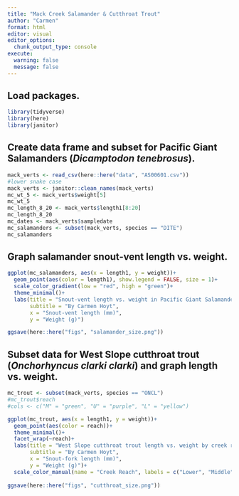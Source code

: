 ```yaml
---
title: "Mack Creek Salamander & Cutthroat Trout"
author: "Carmen"
format: html
editor: visual
editor_options: 
  chunk_output_type: console
execute: 
  warning: false
  message: false
---
```


## Load packages.

```r
library(tidyverse)
library(here)
library(janitor)
```

## Create data frame and subset for Pacific Giant Salamanders (*Dicamptodon tenebrosus*).

```r
mack_verts <- read_csv(here::here("data", "AS00601.csv"))
#lower snake case
mack_verts <- janitor::clean_names(mack_verts)
mc_wt_5 <- mack_verts$weight[5]
mc_wt_5
mc_length_8_20 <- mack_verts$length1[8:20]
mc_length_8_20
mc_dates <- mack_verts$sampledate
mc_salamanders <- subset(mack_verts, species == "DITE")
mc_salamanders
```

## Graph salamander snout-vent length vs. weight. 

```r
ggplot(mc_salamanders, aes(x = length1, y = weight))+
  geom_point(aes(color = length1), show.legend = FALSE, size = 1)+
  scale_color_gradient(low = "red", high = "green")+
  theme_minimal()+
  labs(title = "Snout-vent length vs. weight in Pacific Giant Salamanders",
       subtitle = "By Carmen Hoyt",
       x = "Snout-vent length (mm)",
       y = "Weight (g)")

ggsave(here::here("figs", "salamander_size.png"))
```

## Subset data for West Slope cutthroat trout (*Onchorhyncus clarki clarki*) and graph length vs. weight. 

```r
mc_trout <- subset(mack_verts, species == "ONCL")
#mc_trout$reach
#cols <- c("M" = "green", "U" = "purple", "L" = "yellow")

ggplot(mc_trout, aes(x = length1, y = weight))+
  geom_point(aes(color = reach))+
  theme_minimal()+
  facet_wrap(~reach)+
  labs(title = "West Slope cutthroat trout length vs. weight by creek reach",
       subtitle = "By Carmen Hoyt",
       x = "Snout-fork length (mm)",
       y = "Weight (g)")+
  scale_color_manual(name = "Creek Reach", labels = c("Lower", "Middle", "Upper"), values = c("green", "purple", "yellow"))
  
ggsave(here::here("figs", "cutthroat_size.png"))
```

